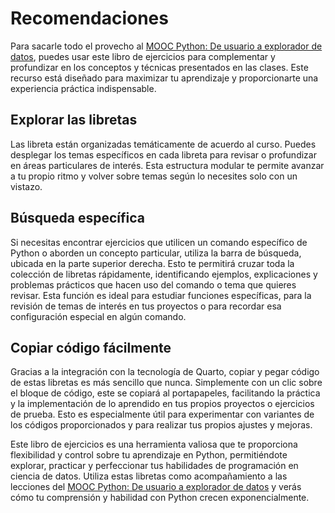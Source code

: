 # Recomendaciones {.unnumbered}

Para sacarle todo el provecho al [MOOC Python: De usuario a explorador de datos](https://www.coursera.org/learn/pythonexplorador/home/welcome), puedes usar este libro de ejercicios para complementar y profundizar en los conceptos y técnicas presentados en las clases. Este recurso está diseñado para maximizar tu aprendizaje y proporcionarte una experiencia práctica indispensable.

## Explorar las libretas

Las libreta están organizadas temáticamente de acuerdo al curso. Puedes desplegar los temas específicos en cada libreta para revisar o profundizar en áreas particulares de interés. Esta estructura modular te permite avanzar a tu propio ritmo y volver sobre temas según lo necesites solo con un vistazo.

## Búsqueda específica

Si necesitas encontrar ejercicios que utilicen un comando específico de Python o aborden un concepto particular, utiliza la barra de búsqueda, ubicada en la parte superior derecha. Esto te permitirá cruzar toda la colección de libretas rápidamente, identificando ejemplos, explicaciones y problemas prácticos que hacen uso del comando o tema que quieres revisar. Esta función es ideal para estudiar funciones específicas, para la revisión de temas de interés en tus proyectos o para recordar esa configuración especial en algún comando.

## Copiar código fácilmente

Gracias a la integración con la tecnología de Quarto, copiar y pegar código de estas libretas es más sencillo que nunca. Simplemente con un clic sobre el bloque de código, este se copiará al portapapeles, facilitando la práctica y la implementación de lo aprendido en tus propios proyectos o ejercicios de prueba. Esto es especialmente útil para experimentar con variantes de los códigos proporcionados y para realizar tus propios ajustes y mejoras.

Este libro de ejercicios es una herramienta valiosa que te proporciona flexibilidad y control sobre tu aprendizaje en Python, permitiéndote explorar, practicar y perfeccionar tus habilidades de programación en ciencia de datos. Utiliza estas libretas como acompañamiento a las lecciones del [MOOC Python: De usuario a explorador de datos](https://www.coursera.org/learn/pythonexplorador/home/welcome) y verás cómo tu comprensión y habilidad con Python crecen exponencialmente.  
